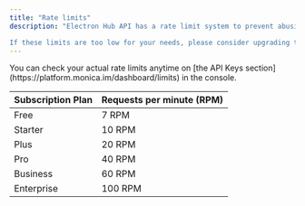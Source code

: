 ```yaml
---
title: "Rate limits"
description: "Electron Hub API has a rate limit system to prevent abusive activities and ensure fair usage among all users, and this document lists the default rate limits for each subscription plans

If these limits are too low for your needs, please consider upgrading to a higher plan"
---
```


<Tip>
  You can check your actual rate limits anytime on [the API Keys section](https://platform.monica.im/dashboard/limits) in the console.
</Tip>

| Subscription Plan | Requests per minute (RPM) |
| ----------------- | ------------------------- |
| Free              | 7 RPM                     |
| Starter           | 10 RPM                    |
| Plus              | 20 RPM                    |
| Pro               | 40 RPM                    |
| Business          | 60 RPM                    |
| Enterprise        | 100 RPM                   |